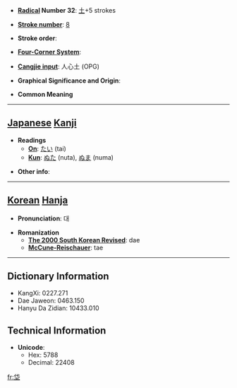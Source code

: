 * '''[[Wiktionary:Chinese radical index| Radical]] Number 32''': [[Wiktionary:Chinese radical index 土|土]]+5 strokes

* '''[[Wiktionary:Chinese total strokes index|Stroke number]]''': [[Wiktionary:Chinese total strokes index 8|8]]

* '''Stroke order''': 

* '''[[Wiktionary:Chinese four corner index|Four-Corner System]]''': 

* '''[[Wiktionary:Chinese Cangjie index|Cangjie input]]''': 人心土 (OPG)

* '''Graphical Significance and Origin''': 

* '''Common Meaning'''

----

== [[Japanese]] [[Kanji]] ==

* '''Readings'''
** '''[[On]]''': [[たい]] (tai)
** '''[[Kun]]''': [[ぬた]] (nuta), [[ぬま]] (numa)

* '''Other info''':  

----

== [[Korean]] [[Hanja]] ==

* '''Pronunciation''': 대

* '''Romanization'''
** '''[[The 2000 South Korean Revised Romanization|The 2000 South Korean Revised]]''': dae
** '''[[McCune-Reischauer]]''': tae

----

== Dictionary Information ==

* KangXi: 0227.271
* Dae Jaweon: 0463.150
* Hanyu Da Zidian: 10433.010

== Technical Information ==

* '''Unicode''':
** Hex: 5788
** Decimal: 22408

[[fr:垈]]